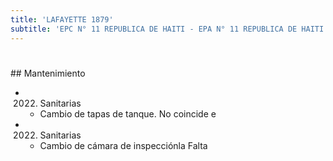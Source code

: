 ```yaml
---
title: 'LAFAYETTE 1879'
subtitle: 'EPC N° 11 REPUBLICA DE HAITI - EPA N° 11 REPUBLICA DE HAITI - UGEE N° 06 BACHILLERATO POPULAR DE ADULTOS Y ADOLESCENTES 2 DE DICIEMBRE - BACH.POP. DE JOVENES Y ADULTOS VILLA 21 24'
---
```


#


 ## Mantenimiento

*  (2022) Sanitarias 
    + Cambio de tapas de tanque. No coincide e

*  (2022) Sanitarias 
    + Cambio  de cámara de inspecciónla Falta



